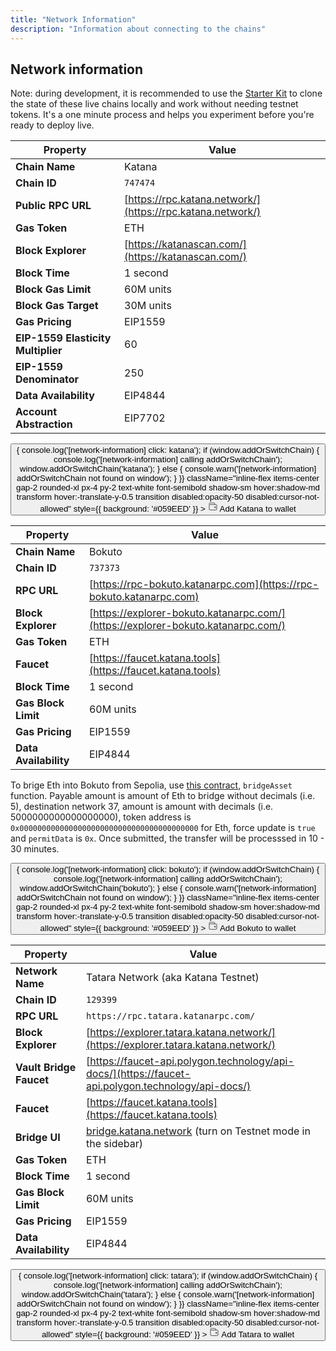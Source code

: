 ```yaml
---
title: "Network Information"
description: "Information about connecting to the chains"
---
```


## Network information

<Info>Note: during development, it is recommended to use the
[Starter Kit](/quickstart) to clone the state of these live chains locally and
work without needing testnet tokens. It's a one minute process and helps you
experiment before you're ready to deploy live.</Info>


<Tabs>
<Tab title="Katana">

| Property                        | Value                                         |
|----------------------------------|-----------------------------------------------|
| **Chain Name**                   | Katana                                        |
| **Chain ID**                     | `747474`                                      |
| **Public RPC URL**               | [https://rpc.katana.network/](https://rpc.katana.network/) |
| **Gas Token**                    | ETH                                           |
| **Block Explorer**               | [https://katanascan.com/](https://katanascan.com/) |
| **Block Time**                   | 1 second                                      |
| **Block Gas Limit**              | 60M units                                     |
| **Block Gas Target**             | 30M units                                     |
| **Gas Pricing**                  | EIP1559                                       |
| **EIP-1559 Elasticity Multiplier** | 60                                          |
| **EIP-1559 Denominator**         | 250                                           |
| **Data Availability**            | EIP4844                                       |
| **Account Abstraction**          | EIP7702                                       |

<div style={{ marginTop: '8px' }}>
  <button
    type="button"
    onClick={() => { console.log('[network-information] click: katana'); if (window.addOrSwitchChain) { console.log('[network-information] calling addOrSwitchChain'); window.addOrSwitchChain('katana'); } else { console.warn('[network-information] addOrSwitchChain not found on window'); } }}
    className="inline-flex items-center gap-2 rounded-xl px-4 py-2 text-white font-semibold shadow-sm hover:shadow-md transform hover:-translate-y-0.5 transition disabled:opacity-50 disabled:cursor-not-allowed"
    style={{ background: '#059EED' }}
  >
    <svg width="16" height="16" viewBox="0 0 24 24" fill="none" stroke="currentColor" strokeWidth="2" strokeLinecap="round" strokeLinejoin="round" aria-hidden="true">
      <rect x="3" y="7" width="18" height="13" rx="2"></rect>
      <path d="M16 7V5a2 2 0 0 0-2-2H5a2 2 0 0 0-2 2v2"></path>
      <circle cx="17" cy="13.5" r="1.5"></circle>
    </svg>
    Add Katana to wallet
  </button>
</div>

</Tab>

<Tab title="Bokuto">

| Property         | Value                                              |
|------------------|----------------------------------------------------|
| **Chain Name**   | Bokuto                                             |
| **Chain ID**     | `737373`                                           |
| **RPC URL**      | [https://rpc-bokuto.katanarpc.com](https://rpc-bokuto.katanarpc.com) |
| **Block Explorer**      | [https://explorer-bokuto.katanarpc.com/](https://explorer-bokuto.katanarpc.com/) |
| **Gas Token**           | ETH                                                                   |
| **Faucet**              | [https://faucet.katana.tools](https://faucet.katana.tools)            |
| **Block Time**          | 1 second                                                              |
| **Gas Block Limit**     | 60M units                                                             |
| **Gas Pricing**         | EIP1559                                                               |
| **Data Availability**   | EIP4844                                                               |

To brige Eth into Bokuto from Sepolia, use
[this contract](https://sepolia.etherscan.io/address/0x528e26b25a34a4A5d0dbDa1d57D318153d2ED582#writeProxyContract),
`bridgeAsset` function. Payable amount is amount of Eth to bridge without
decimals (i.e. 5), destination network 37, amount is amount with decimals (i.e.
5000000000000000000), token address is
`0x0000000000000000000000000000000000000000` for Eth, force update is `true` and
`permitData` is `0x`. Once submitted, the transfer will be processsed in 10 - 30
minutes.

<div style={{ marginTop: '8px' }}>
  <button
    type="button"
    onClick={() => { console.log('[network-information] click: bokuto'); if (window.addOrSwitchChain) { console.log('[network-information] calling addOrSwitchChain'); window.addOrSwitchChain('bokuto'); } else { console.warn('[network-information] addOrSwitchChain not found on window'); } }}
    className="inline-flex items-center gap-2 rounded-xl px-4 py-2 text-white font-semibold shadow-sm hover:shadow-md transform hover:-translate-y-0.5 transition disabled:opacity-50 disabled:cursor-not-allowed"
    style={{ background: '#059EED' }}
  >
    <svg width="16" height="16" viewBox="0 0 24 24" fill="none" stroke="currentColor" strokeWidth="2" strokeLinecap="round" strokeLinejoin="round" aria-hidden="true">
      <rect x="3" y="7" width="18" height="13" rx="2"></rect>
      <path d="M16 7V5a2 2 0 0 0-2-2H5a2 2 0 0 0-2 2v2"></path>
      <circle cx="17" cy="13.5" r="1.5"></circle>
    </svg>
    Add Bokuto to wallet
  </button>
</div>

</Tab>

<Tab title="Tatara">

| Property                | Value                                                                 |
|-------------------------|-----------------------------------------------------------------------|
| **Network Name**        | Tatara Network (aka Katana Testnet)                                   |
| **Chain ID**            | `129399`                                                              |
| **RPC URL**             | `https://rpc.tatara.katanarpc.com/`                           |
| **Block Explorer**      | [https://explorer.tatara.katana.network/](https://explorer.tatara.katana.network/) |
| **Vault Bridge Faucet** | [https://faucet-api.polygon.technology/api-docs/](https://faucet-api.polygon.technology/api-docs/) |
| **Faucet**              | [https://faucet.katana.tools](https://faucet.katana.tools)            |
| **Bridge UI**           | [bridge.katana.network](https://bridge.katana.network) (turn on Testnet mode in the sidebar)|
| **Gas Token**           | ETH                                                                   |
| **Block Time**          | 1 second                                                              |
| **Gas Block Limit**     | 60M units                                                             |
| **Gas Pricing**         | EIP1559                                                               |
| **Data Availability**   | EIP4844                                                               |

<div style={{ marginTop: '8px' }}>
  <button
    type="button"
    onClick={() => { console.log('[network-information] click: tatara'); if (window.addOrSwitchChain) { console.log('[network-information] calling addOrSwitchChain'); window.addOrSwitchChain('tatara'); } else { console.warn('[network-information] addOrSwitchChain not found on window'); } }}
    className="inline-flex items-center gap-2 rounded-xl px-4 py-2 text-white font-semibold shadow-sm hover:shadow-md transform hover:-translate-y-0.5 transition disabled:opacity-50 disabled:cursor-not-allowed"
    style={{ background: '#059EED' }}
  >
    <svg width="16" height="16" viewBox="0 0 24 24" fill="none" stroke="currentColor" strokeWidth="2" strokeLinecap="round" strokeLinejoin="round" aria-hidden="true">
      <rect x="3" y="7" width="18" height="13" rx="2"></rect>
      <path d="M16 7V5a2 2 0 0 0-2-2H5a2 2 0 0 0-2 2v2"></path>
      <circle cx="17" cy="13.5" r="1.5"></circle>
    </svg>
    Add Tatara to wallet
  </button>
</div>

</Tab>
</Tabs>

